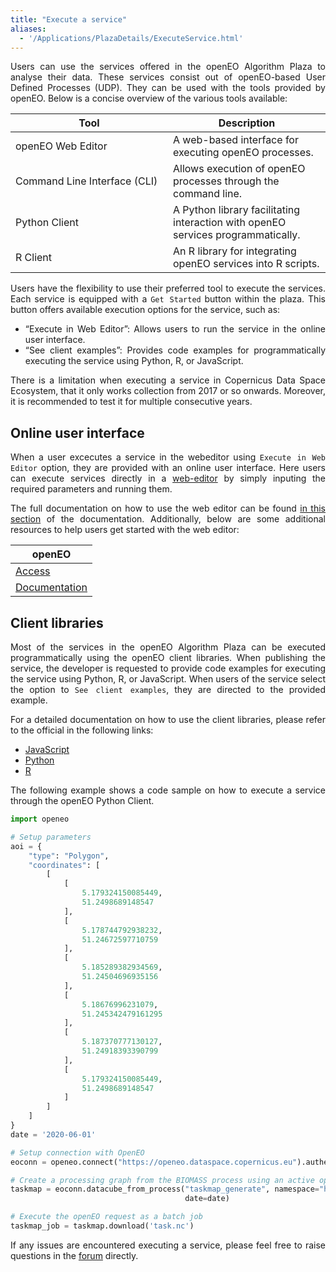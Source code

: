 ```yaml
---
title: "Execute a service"
aliases: 
  - '/Applications/PlazaDetails/ExecuteService.html'
---
```


<div style="text-align: justify">

Users can use the services offered in the openEO Algorithm Plaza to analyse their data. These services consist out of openEO-based User Defined Processes (UDP). They can be used with the tools provided by openEO. Below is a concise overview of the various tools available:


| Tool | Description | 
| --- | --- |
| openEO Web Editor | A web-based interface for executing openEO processes. | 
| Command Line Interface (CLI)	 | Allows execution of openEO processes through the command line. | 
| Python Client | 	A Python library facilitating interaction with openEO services programmatically. | 
| R Client	 | An R library for integrating openEO services into R scripts. | 


Users have the flexibility to use their preferred tool to execute the services. Each service is equipped with a `Get Started` button within the plaza. This button offers available execution options for the service, such as:

* "Execute in Web Editor": Allows users to run the service in the online user interface.
* "See client examples": Provides code examples for programmatically executing the service using Python, R, or JavaScript.

::: {.callout-important}

There is a limitation when executing a service in Copernicus Data Space Ecosystem, that it only works collection from 2017 or so onwards. Moreover, it is recommended to test it for multiple consecutive years.

:::

## Online user interface

When a user excecutes a service in the webeditor using `Execute in Web Editor` option, they are provided with an online user interface. Here users can execute services directly in a [web-editor](https://openeo.dataspace.copernicus.eu/){target='_blank'} by simply inputing the required parameters and running them. 

The full documentation on how to use the web editor can be found [in this section](../WebEditor.qmd) of the documentation. Additionally, below are some additional resources to help users get started with the web editor:

|openEO|
|---|
| [Access](https://openeo.dataspace.copernicus.eu){target="_blank"} |
| [Documentation](https://documentation.dataspace.copernicus.eu/APIs/openEO/openEO.html){target="_blank"} |

## Client libraries

Most of the services in the openEO Algorithm Plaza can be executed programmatically using the openEO client libraries. When publishing the service, the developer is requested to provide code examples for executing the service using Python, R, or JavaScript. When users of the service select the option to `See client examples`, they are directed to the provided example.

For a detailed documentation on how to use the client libraries, please refer to the official in the following links:

* [JavaScript](https://documentation.dataspace.copernicus.eu/APIs/openEO/JavaScript_Client/JavaScript.html){target="_blank"}
* [Python](https://documentation.dataspace.copernicus.eu/APIs/openEO/Python_Client/Python.html){target="_blank"}
* [R](https://documentation.dataspace.copernicus.eu/APIs/openEO/R_Client/R.html){target="_blank"}

The following example shows a code sample on how to execute a service through the openEO Python Client.

```python
import openeo

# Setup parameters
aoi = {
    "type": "Polygon",
    "coordinates": [
        [
            [
                5.179324150085449,
                51.2498689148547
            ],
            [
                5.178744792938232,
                51.24672597710759
            ],
            [
                5.185289382934569,
                51.24504696935156
            ],
            [
                5.18676996231079,
                51.245342479161295
            ],
            [
                5.187370777130127,
                51.24918393390799
            ],
            [
                5.179324150085449,
                51.2498689148547
            ]
        ]
    ]
}
date = '2020-06-01'

# Setup connection with OpenEO
eoconn = openeo.connect("https://openeo.dataspace.copernicus.eu").authenticate_oidc("egi")

# Create a processing graph from the BIOMASS process using an active openEO connection
taskmap = eoconn.datacube_from_process("taskmap_generate", namespace="https://openeo.dataspace.copernicus.eu/openeo/1.0/processes/u:123456/taskmap_generate", aoi=aoi,
                                       date=date)

# Execute the openEO request as a batch job
taskmap_job = taskmap.download('task.nc')

```


If any issues are encountered executing a service, please feel free to raise questions in the [forum](https://forum.dataspace.copernicus.eu/){target="_blank"} directly. 